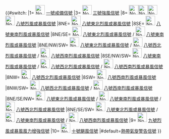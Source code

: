 {{#switch:{{{1|}}}
|1= [[File:No. 01 Standby Signal.png|30px|alt=|link=]] [[一號戒備信號]]
|3= [[File:No. 03 Strong Wind Signal.png|30px|alt=|link=]] [[三號強風信號]]
|8= [[File:No. 8 Northwest Gale or Storm Signal.png|30px|alt=|link=]][[File:No. 8 Southwest Gale or Storm Signal.png|30px|alt=]][[File:No. 8 Northeast Gale or Storm Signal.png|30px|alt=]][[File:No. 8 Southeast Gale or Storm Signal.png|30px|alt=]] [[八號烈風或暴風信號]]
|8NE= [[File:No. 8 Northeast Gale or Storm Signal.png|30px|alt=|link=]] [[八號烈風或暴風信號|八號東北烈風或暴風信號]]
|8SE= [[File:No. 8 Southeast Gale or Storm Signal.png|30px|alt=|link=]] [[八號烈風或暴風信號|八號東南烈風或暴風信號]]
|8NE/SE= [[File:No. 8 Northeast Gale or Storm Signal.png|30px|alt=|link=]] [[八號烈風或暴風信號|八號東北烈風或暴風信號]] / [[File:No. 8 Southeast Gale or Storm Signal.png|30px|alt=]] [[八號烈風或暴風信號|八號東南烈風或暴風信號]]
|8NE/NW/SW= [[File:No. 8 Northeast Gale or Storm Signal.png|30px|alt=|link=]] [[八號烈風或暴風信號|八號東北烈風或暴風信號]] / [[File:No. 8 Northwest Gale or Storm Signal.png|30px|alt=]] [[八號烈風或暴風信號|八號西北烈風或暴風信號]] / [[File:No. 8 Southwest Gale or Storm Signal.png|30px|alt=]] [[八號烈風或暴風信號|八號西南烈風或暴風信號]]
|8SE/NW/SW= [[File:No. 8 Southeast Gale or Storm Signal.png|30px|alt=|link=]] [[八號烈風或暴風信號|八號東南烈風或暴風信號]] / [[File:No. 8 Northwest Gale or Storm Signal.png|30px|alt=]] [[八號烈風或暴風信號|八號西北烈風或暴風信號]] / [[File:No. 8 Southwest Gale or Storm Signal.png|30px|alt=]] [[八號烈風或暴風信號|八號西南烈風或暴風信號]]
|8NW= [[File:No. 8 Northwest Gale or Storm Signal.png|30px|alt=|link=]] [[八號烈風或暴風信號|八號西北烈風或暴風信號]]
|8SW= [[File:No. 8 Southwest Gale or Storm Signal.png|30px|alt=|link=]] [[八號烈風或暴風信號|八號西南烈風或暴風信號]]
|8NW/SW= [[File:No. 8 Northwest Gale or Storm Signal.png|30px|alt=|link=]] [[八號烈風或暴風信號|八號西北烈風或暴風信號]] / [[File:No. 8 Southwest Gale or Storm Signal.png|30px|alt=]] [[八號烈風或暴風信號|八號西南烈風或暴風信號]]
|8NE/SE/NW= [[File:No. 8 Northeast Gale or Storm Signal.png|30px|alt=|link=]] [[八號烈風或暴風信號|八號東北烈風或暴風信號]] / [[File:No. 8 Southeast Gale or Storm Signal.png|30px|alt=]] [[八號烈風或暴風信號|八號東南烈風或暴風信號]] / [[File:No. 8 Northwest Gale or Storm Signal.png|30px|alt=]] [[八號烈風或暴風信號|八號西北烈風或暴風信號]]
|8NE/SE/SW= [[File:No. 8 Northeast Gale or Storm Signal.png|30px|alt=|link=]] [[八號烈風或暴風信號|八號東北烈風或暴風信號]] / [[File:No. 8 Southeast Gale or Storm Signal.png|30px|alt=]] [[八號烈風或暴風信號|八號東南烈風或暴風信號]] / [[File:No. 8 Southwest Gale or Storm Signal.png|30px|alt=]] [[八號烈風或暴風信號|八號西南烈風或暴風信號]]
|9= [[File:No. 09 Increasing Gale or Storm Signal.png|30px|alt=|link=]] [[九號烈風或暴風風力增強信號]]
|10= [[File:No. 10 Hurricane Signal.png|30px|alt=]] [[十號颶風信號]]
|#default=[[熱帶氣旋警告信號 (香港)|熱帶氣旋警告信號]]
}}<noinclude>{{template doc}}</noinclude>